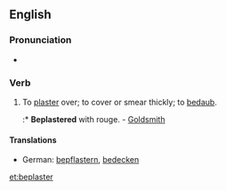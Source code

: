 ==English==

===Pronunciation===
* {{rhymes|ɑːstə(r)}}

===Verb===
{{en-verb}}

# {{transitive}} To [[plaster]] over; to cover or smear thickly; to [[bedaub]].
#:* '''Beplastered''' with rouge. - [[w:Oliver Goldsmith|Goldsmith]]

====Translations====
{{trans-top|to cover}}
* German: [[bepflastern]], [[bedecken]]
{{trans-mid}}
{{trans-bottom}}

[[et:beplaster]]